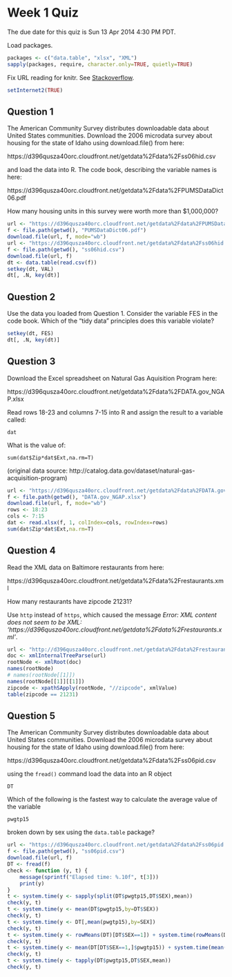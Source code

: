 Week 1 Quiz
===========

The due date for this quiz is Sun 13 Apr 2014 4:30 PM PDT.

Load packages.

```r
packages <- c("data.table", "xlsx", "XML")
sapply(packages, require, character.only=TRUE, quietly=TRUE)
```

Fix URL reading for knitr. See [Stackoverflow](http://stackoverflow.com/a/20003380).

```r
setInternet2(TRUE)
```



Question 1
----------
The American Community Survey distributes downloadable data about United States communities. Download the 2006 microdata survey about housing for the state of Idaho using download.file() from here: 

https://d396qusza40orc.cloudfront.net/getdata%2Fdata%2Fss06hid.csv

and load the data into R. The code book, describing the variable names is here: 

https://d396qusza40orc.cloudfront.net/getdata%2Fdata%2FPUMSDataDict06.pdf

How many housing units in this survey were worth more than $1,000,000?

```r
url <- "https://d396qusza40orc.cloudfront.net/getdata%2Fdata%2FPUMSDataDict06.pdf"
f <- file.path(getwd(), "PUMSDataDict06.pdf")
download.file(url, f, mode="wb")
url <- "https://d396qusza40orc.cloudfront.net/getdata%2Fdata%2Fss06hid.csv"
f <- file.path(getwd(), "ss06hid.csv")
download.file(url, f)
dt <- data.table(read.csv(f))
setkey(dt, VAL)
dt[, .N, key(dt)]
```


Question 2
----------
Use the data you loaded from Question 1. Consider the variable FES in the code book. Which of the "tidy data" principles does this variable violate?

```r
setkey(dt, FES)
dt[, .N, key(dt)]
```


Question 3
----------
Download the Excel spreadsheet on Natural Gas Aquisition Program here: 

https://d396qusza40orc.cloudfront.net/getdata%2Fdata%2FDATA.gov_NGAP.xlsx

Read rows 18-23 and columns 7-15 into R and assign the result to a variable called:

`dat`

What is the value of:

`sum(dat$Zip*dat$Ext,na.rm=T)`

(original data source: http://catalog.data.gov/dataset/natural-gas-acquisition-program)

```r
url <- "https://d396qusza40orc.cloudfront.net/getdata%2Fdata%2FDATA.gov_NGAP.xlsx"
f <- file.path(getwd(), "DATA.gov_NGAP.xlsx")
download.file(url, f, mode="wb")
rows <- 18:23
cols <- 7:15
dat <- read.xlsx(f, 1, colIndex=cols, rowIndex=rows)
sum(dat$Zip*dat$Ext,na.rm=T) 
```


Question 4
----------
Read the XML data on Baltimore restaurants from here: 

https://d396qusza40orc.cloudfront.net/getdata%2Fdata%2Frestaurants.xml

How many restaurants have zipcode 21231?

Use `http` instead of `https`, which caused the message *Error: XML content does not seem to be XML: 'https://d396qusza40orc.cloudfront.net/getdata%2Fdata%2Frestaurants.xml'*.

```r
url <- "http://d396qusza40orc.cloudfront.net/getdata%2Fdata%2Frestaurants.xml"
doc <- xmlInternalTreeParse(url)
rootNode <- xmlRoot(doc)
names(rootNode)
# names(rootNode[[1]])
names(rootNode[[1]][[1]])
zipcode <- xpathSApply(rootNode, "//zipcode", xmlValue)
table(zipcode == 21231)
```


Question 5
----------
The American Community Survey distributes downloadable data about United States communities. Download the 2006 microdata survey about housing for the state of Idaho using download.file() from here: 

https://d396qusza40orc.cloudfront.net/getdata%2Fdata%2Fss06pid.csv 

using the `fread()` command load the data into an R object

`DT` 

Which of the following is the fastest way to calculate the average value of the variable

`pwgtp15`

broken down by sex using the `data.table` package?

```r
url <- "https://d396qusza40orc.cloudfront.net/getdata%2Fdata%2Fss06pid.csv"
f <- file.path(getwd(), "ss06pid.csv")
download.file(url, f)
DT <- fread(f)
check <- function (y, t) {
	message(sprintf("Elapsed time: %.10f", t[3]))
	print(y)
}
t <- system.time(y <- sapply(split(DT$pwgtp15,DT$SEX),mean))
check(y, t)
t <- system.time(y <- mean(DT$pwgtp15,by=DT$SEX))
check(y, t)
t <- system.time(y <- DT[,mean(pwgtp15),by=SEX])
check(y, t)
t <- system.time(y <- rowMeans(DT)[DT$SEX==1]) + system.time(rowMeans(DT)[DT$SEX==2])
check(y, t)
t <- system.time(y <- mean(DT[DT$SEX==1,]$pwgtp15)) + system.time(mean(DT[DT$SEX==2,]$pwgtp15))
check(y, t)
t <- system.time(y <- tapply(DT$pwgtp15,DT$SEX,mean))
check(y, t)
```